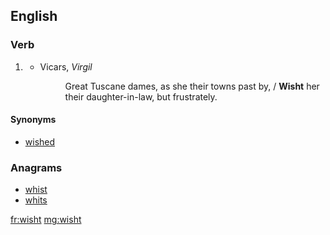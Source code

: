 ==English==

===Verb===
{{head|en|verb form}}

# {{label|en|obsolete}} {{en-past of|wish}}
#* Vicars, ''Virgil''
#*: Great Tuscane dames, as she their towns past by, / '''Wisht''' her their daughter-in-law, but frustrately.

====Synonyms====
* [[wished]]

===Anagrams===
* [[whist#English|whist]]
* [[whits#English|whits]]

[[fr:wisht]]
[[mg:wisht]]